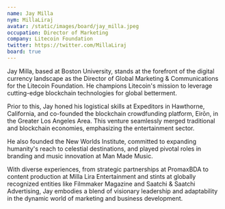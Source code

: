 ```yaml
---
name: Jay Milla
nym: MillaLiraj
avatar: /static/images/board/jay_milla.jpeg
occupation: Director of Marketing
company: Litecoin Foundation
twitter: https://twitter.com/MillaLiraj
board: true
---
```


Jay Milla, based at Boston University, stands at the forefront of the digital currency landscape as the Director of Global Marketing & Communications for the Litecoin Foundation. He champions Litecoin's mission to leverage cutting-edge blockchain technologies for global betterment.

Prior to this, Jay honed his logistical skills at Expeditors in Hawthorne, California, and co-founded the blockchain crowdfunding platform, Eirōn, in the Greater Los Angeles Area. This venture seamlessly merged traditional and blockchain economies, emphasizing the entertainment sector.

He also founded the New Worlds Institute, committed to expanding humanity's reach to celestial destinations, and played pivotal roles in branding and music innovation at Man Made Music.

With diverse experiences, from strategic partnerships at PromaxBDA to content production at Milla Lira Entertainment and stints at globally recognized entities like Filmmaker Magazine and Saatchi & Saatchi Advertising, Jay embodies a blend of visionary leadership and adaptability in the dynamic world of marketing and business development.